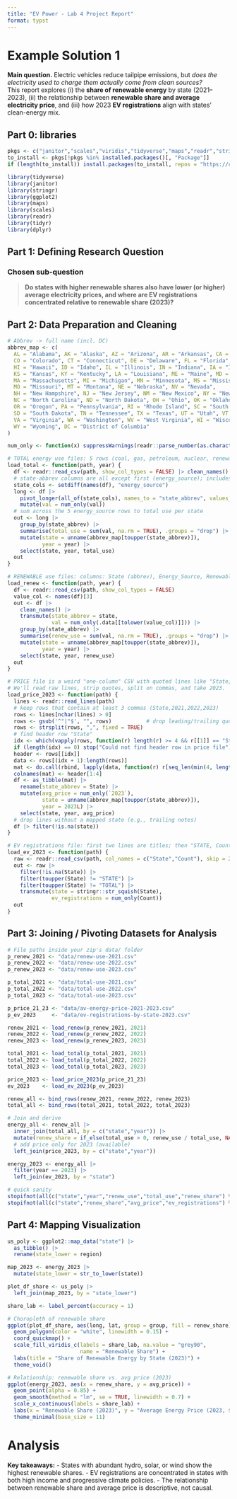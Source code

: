```yaml
---
title: "EV Power - Lab 4 Project Report"
format: typst
---
```


# Example Solution 1

**Main question.** Electric vehicles reduce tailpipe emissions, but *does the electricity used to charge them actually come from clean sources?*\
This report explores (i) the **share of renewable energy** by state (2021–2023), (ii) the relationship between **renewable share and average electricity price**, and (iii) how 2023 **EV registrations** align with states’ clean-energy mix.

## **Part 0: libraries**

```r
pkgs <- c("janitor","scales","viridis","tidyverse","maps","readr","stringr","purrr","tidyr","dplyr")
to_install <- pkgs[!pkgs %in% installed.packages()[, "Package"]]
if (length(to_install)) install.packages(to_install, repos = "https://cloud.r-project.org")

library(tidyverse)
library(janitor)
library(stringr)
library(ggplot2)
library(maps)
library(scales)
library(readr)
library(tidyr)
library(dplyr)


```

## **Part 1:** **Defining Research Question**

### Chosen sub-question

> **Do states with higher renewable shares also have lower (or higher) average electricity prices, and where are EV registrations concentrated relative to renewable share (2023)?**

## **Part 2: Data Preparation and Cleaning**

```r
# Abbrev -> full name (incl. DC)
abbrev_map <- c(
  AL = "Alabama", AK = "Alaska", AZ = "Arizona", AR = "Arkansas", CA = "California",
  CO = "Colorado", CT = "Connecticut", DE = "Delaware", FL = "Florida", GA = "Georgia",
  HI = "Hawaii", ID = "Idaho", IL = "Illinois", IN = "Indiana", IA = "Iowa",
  KS = "Kansas", KY = "Kentucky", LA = "Louisiana", ME = "Maine", MD = "Maryland",
  MA = "Massachusetts", MI = "Michigan", MN = "Minnesota", MS = "Mississippi",
  MO = "Missouri", MT = "Montana", NE = "Nebraska", NV = "Nevada",
  NH = "New Hampshire", NJ = "New Jersey", NM = "New Mexico", NY = "New York",
  NC = "North Carolina", ND = "North Dakota", OH = "Ohio", OK = "Oklahoma",
  OR = "Oregon", PA = "Pennsylvania", RI = "Rhode Island", SC = "South Carolina",
  SD = "South Dakota", TN = "Tennessee", TX = "Texas", UT = "Utah", VT = "Vermont",
  VA = "Virginia", WA = "Washington", WV = "West Virginia", WI = "Wisconsin",
  WY = "Wyoming", DC = "District of Columbia"
)

num_only <- function(x) suppressWarnings(readr::parse_number(as.character(x)))

# TOTAL energy use files: 5 rows (coal, gas, petroleum, nuclear, renewables) x 50+state-abbrev columns
load_total <- function(path, year) {
  df <- readr::read_csv(path, show_col_types = FALSE) |> clean_names()
  # state-abbrev columns are all except first (energy_source); includes DC
  state_cols <- setdiff(names(df), "energy_source")
  long <- df |>
    pivot_longer(all_of(state_cols), names_to = "state_abbrev", values_to = "val") |>
    mutate(val = num_only(val))
  # sum across the 5 energy_source rows to total use per state
  out <- long |>
    group_by(state_abbrev) |>
    summarise(total_use = sum(val, na.rm = TRUE), .groups = "drop") |>
    mutate(state = unname(abbrev_map[toupper(state_abbrev)]),
           year = year) |>
    select(state, year, total_use)
  out
}

# RENEWABLE use files: columns: State (abbrev), Energy_Source, Renewable_Use_YYYY (messy text -> numeric)
load_renew <- function(path, year) {
  df <- readr::read_csv(path, show_col_types = FALSE)
  value_col <- names(df)[3]
  out <- df |>
    clean_names() |>
    transmute(state_abbrev = state,
              val = num_only(.data[[tolower(value_col)]])) |>
    group_by(state_abbrev) |>
    summarise(renew_use = sum(val, na.rm = TRUE), .groups = "drop") |>
    mutate(state = unname(abbrev_map[toupper(state_abbrev)]),
           year = year) |>
    select(state, year, renew_use)
  out
}

# PRICE file is a weird "one-column" CSV with quoted lines like "State,2021,2022,2023"
# We'll read raw lines, strip quotes, split on commas, and take 2023.
load_price_2023 <- function(path) {
  lines <- readr::read_lines(path)
  # keep rows that contain at least 3 commas (State,2021,2022,2023)
  rows <- lines[nchar(lines) > 0]
  rows <- gsub('^"|"$', "", rows)           # drop leading/trailing quotes
  rows <- strsplit(rows, ",", fixed = TRUE)
  # find header row "State"
  idx <- which(vapply(rows, function(r) length(r) >= 4 && r[[1]] == "State", logical(1)))
  if (length(idx) == 0) stop("Could not find header row in price file")
  header <- rows[[idx]]
  data <- rows[(idx + 1):length(rows)]
  mat <- do.call(rbind, lapply(data, function(r) r[seq_len(min(4, length(r)))]))
  colnames(mat) <- header[1:4]
  df <- as_tibble(mat) |>
    rename(state_abbrev = State) |>
    mutate(avg_price = num_only(`2023`),
           state = unname(abbrev_map[toupper(state_abbrev)]),
           year = 2023L) |>
    select(state, year, avg_price)
  # drop lines without a mapped state (e.g., trailing notes)
  df |> filter(!is.na(state))
}

# EV registrations file: first two lines are titles; then "STATE, Count-EVs" header; last row is "Total"
load_ev_2023 <- function(path) {
  raw <- readr::read_csv(path, col_names = c("State","Count"), skip = 2, show_col_types = FALSE)
  out <- raw |>
    filter(!is.na(State)) |>
    filter(toupper(State) != "STATE") |>
    filter(toupper(State) != "TOTAL") |>
    transmute(state = stringr::str_squish(State),
              ev_registrations = num_only(Count))
  out
}
```

## **Part 3: Joining / Pivoting Datasets for Analysis**

```r
# File paths inside your zip's data/ folder
p_renew_2021 <- "data/renew-use-2021.csv"
p_renew_2022 <- "data/renew-use-2022.csv"
p_renew_2023 <- "data/renew-use-2023.csv"

p_total_2021 <- "data/total-use-2021.csv"
p_total_2022 <- "data/total-use-2022.csv"
p_total_2023 <- "data/total-use-2023.csv"

p_price_21_23 <- "data/av-energy-price-2021-2023.csv"
p_ev_2023     <- "data/ev-registrations-by-state-2023.csv"

renew_2021 <- load_renew(p_renew_2021, 2021)
renew_2022 <- load_renew(p_renew_2022, 2022)
renew_2023 <- load_renew(p_renew_2023, 2023)

total_2021 <- load_total(p_total_2021, 2021)
total_2022 <- load_total(p_total_2022, 2022)
total_2023 <- load_total(p_total_2023, 2023)

price_2023 <- load_price_2023(p_price_21_23)
ev_2023    <- load_ev_2023(p_ev_2023)

renew_all <- bind_rows(renew_2021, renew_2022, renew_2023)
total_all <- bind_rows(total_2021, total_2022, total_2023)

# Join and derive
energy_all <- renew_all |>
  inner_join(total_all, by = c("state","year")) |>
  mutate(renew_share = if_else(total_use > 0, renew_use / total_use, NA_real_)) |>
  # add price only for 2023 (available)
  left_join(price_2023, by = c("state","year"))

energy_2023 <- energy_all |>
  filter(year == 2023) |>
  left_join(ev_2023, by = "state")

# quick sanity
stopifnot(all(c("state","year","renew_use","total_use","renew_share") %in% names(energy_all)))
stopifnot(all(c("state","renew_share","avg_price","ev_registrations") %in% names(energy_2023)))
```

## **Part 4: Mapping Visualization**

```r
us_poly <- ggplot2::map_data("state") |>
  as_tibble() |>
  rename(state_lower = region)

map_2023 <- energy_2023 |>
  mutate(state_lower = str_to_lower(state))

plot_df_share <- us_poly |>
  left_join(map_2023, by = "state_lower")

share_lab <- label_percent(accuracy = 1)

```

```r
# Choropleth of renewable share
ggplot(plot_df_share, aes(long, lat, group = group, fill = renew_share)) +
  geom_polygon(color = "white", linewidth = 0.15) +
  coord_quickmap() +
  scale_fill_viridis_c(labels = share_lab, na.value = "grey90",
                       name = "Renewable Share") +
  labs(title = "Share of Renewable Energy by State (2023)") +
  theme_void()
```

```r
# Relationship: renewable share vs. avg price (2023)
ggplot(energy_2023, aes(x = renew_share, y = avg_price)) +
  geom_point(alpha = 0.85) +
  geom_smooth(method = "lm", se = TRUE, linewidth = 0.7) +
  scale_x_continuous(labels = share_lab) +
  labs(x = "Renewable Share (2023)", y = "Average Energy Price (2023, $/MMBtu)") +
  theme_minimal(base_size = 11)
```

# Analysis

**Key takeaways:** - States with abundant hydro, solar, or wind show the highest renewable shares. - EV registrations are concentrated in states with both high income and progressive climate policies. - The relationship between renewable share and average price is descriptive, not causal.